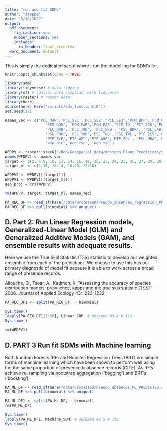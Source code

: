 ```yaml
---
title: "run and fit SDMs"
author: "steppe"
date: "3/10/2022"
output:
  pdf_document:
    fig_caption: yes
    number_sections: yes
    includes:
      in_header: float_free.tex
  word_document: default
---
```


\tableofcontents 
\listoffigures
\listoftables


This is simply the dedicated script where I run the modelling for SDM's for. 

```r
knitr::opts_chunk$set(echo = TRUE)
```

```r
library(sdm) 
library(tidyverse) # data tidying
library(sf) # spatial data compliant with tidyverse
library(raster) # raster data
library(here)
source(here::here('scripts/sdm_functions.R'))
set.seed(12)
```

```r
names_vec <- c('PCL_MAN','PCL_SE1','PCL_SE2','PCL_SE3','PCM_BFP','PCM_CMD',
                  'PCM_DD5', 'PCM_MAP','PCM_PAS','PCM_TD','PCT_ECO','PCT_EFW',
                  'PLC_HRB', 'PLC_TRE', 'PLC_URB', 'PSL_BDR', 'PSL_CAR', 
                  'PSL_PHO', 'PSL_SND','PSL_TUS','PSL_TWL','PTP_ELV','PTP_RLV',
                  'PTP_SLP','PTP_WET','PTP_ASP','PTP_SOL', 'PCL_MRA','PSW_DIS',
                  'PSW_OCC','PCO_XSC', 'PCO_YSC')

WPDPV <- raster::stack("/hdd/Geospatial_data/Western_Plant_Predictors/SoRo_wppr_vers_two.tif")
names(WPDPV) <- names_vec
target <- c(2, 4,9, 10, 13, 14, 16, 19, 20, 23, 24, 25, 26, 27, 29, 30)
target_ml <- c(1:10, 13:14, 16:20, 22:30)

WPDPV2 <- WPDPV[[(target)]]
WPDPV1 <- WPDPV[[(target_ml)]]
geo_proj = crs(WPDPV)

rm(WPDPV, target, target_ml, names_vec)
```

```r
PA_REG_DF <- read_sf(here("data/processed/Pseudo_absences_regression_PREDICTED.shp"))
PA_REG_DF %>% pull(binomial) %>% unique()
```

## D. Part 2: Run Linear Regression models, Generalized-Linear Model (GLM) and Generalized Additive Models (GAM), and ensemble results with adequate results.

Here we use the True Skill Statistic (TSS) statistic to develop our weighted ensemble from each of the predictions. We choose to use this has our primary diagnostic of model fit because it is able to work across a broad range of presence records. 

Allouche, O., Tsoar, A., Kadmon, K. "Assessing the accuracy of species distribution models: prevalence, kappa and the true skill statistic (TSS)" 2006. Journal of Applied Ecology 43: 1223-1232. 
```r

PA_REG_DF1 <- split(PA_REG_DF, ~ binomial)

Sys.time()
lapply(PA_REG_DF1[1:30], Linear_SDM) # skipped #3 & # 112
Sys.time()

```

```r
rm(WPDPV1)
```


## D. PART 3 Run fit SDMs with Machine learning

Both Random Forests (RF) and Boosted Regression Trees (BRT) are simple forms of machine learning which have been shown to perform well using the the same proportion of presence to absence records (CITE). As RF's achieve re-sampling via bootstrap aggregation ('bagging') and BRT's ('boosting') 

```r
PA_ML_DF <- read_sf(here("data/processed/Pseudo_absences_ML_PREDICTED.shp"))
PA_ML_DF %>% pull(binomial) %>% unique()
```

```r

PA_ML_DF1 <- split(PA_ML_DF, ~ binomial)
rm(PA_ML_DF)

Sys.time() 
lapply(PA_ML_DF1, Machine_SDM) # skipped #3 & # 112
Sys.time()

```




